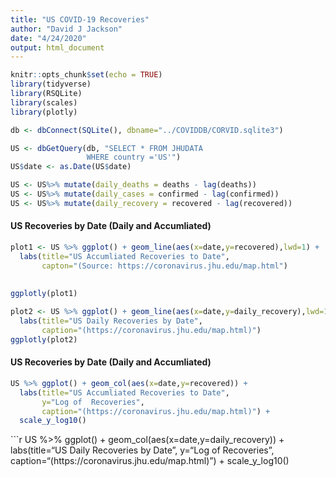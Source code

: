 ```yaml
---
title: "US COVID-19 Recoveries"
author: "David J Jackson"
date: "4/24/2020"
output: html_document
---
```


```r
knitr::opts_chunk$set(echo = TRUE)
library(tidyverse)
library(RSQLite)
library(scales)
library(plotly)
```
```r
db <- dbConnect(SQLite(), dbname="../COVIDDB/CORVID.sqlite3")
```
```r
US <- dbGetQuery(db, "SELECT * FROM JHUDATA 
                 WHERE country ='US'")
US$date <- as.Date(US$date)

US <- US%>% mutate(daily_deaths = deaths - lag(deaths))
US <- US%>% mutate(daily_cases = confirmed - lag(confirmed))
US <- US%>% mutate(daily_recovery = recovered - lag(recovered))
```

#### US Recoveries  by Date (Daily and Accumliated)

```r
plot1 <- US %>% ggplot() + geom_line(aes(x=date,y=recovered),lwd=1) + 
  labs(title="US Accumliated Recoveries to Date",
       capton="(Source: https://coronavirus.jhu.edu/map.html")  
   
  
ggplotly(plot1)
```
```r
plot2 <- US %>% ggplot() + geom_line(aes(x=date,y=daily_recovery),lwd=1) + 
  labs(title="US Daily Recoveries by Date",
       caption="(https://coronavirus.jhu.edu/map.html)")
ggplotly(plot2)
```

#### US Recoveries  by Date (Daily and Accumliated)


```r
US %>% ggplot() + geom_col(aes(x=date,y=recovered)) + 
  labs(title="US Accumliated Recoveries to Date",
       y="Log of  Recoveries",
       caption="(https://coronavirus.jhu.edu/map.html)") +
  scale_y_log10()

```
```r
US %>% ggplot() + geom_col(aes(x=date,y=daily_recovery)) + 
  labs(title="US Daily Recoveries by Date",
       y="Log of  Recoveries",
       caption="(https://coronavirus.jhu.edu/map.html)") +
  scale_y_log10()
